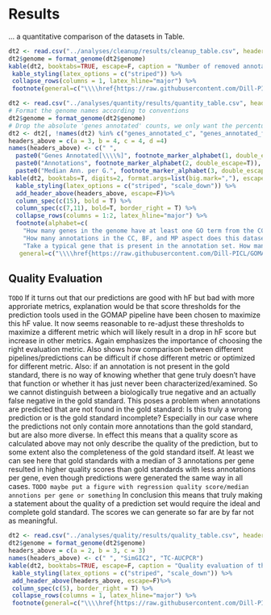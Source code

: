 # Results
... a quantitative comparison of the datasets in Table.

```r
dt2 <- read.csv("../analyses/cleanup/results/cleanup_table.csv", header=T, stringsAsFactors=F)
dt2$genome = format_genome(dt2$genome)
kable(dt2, booktabs=TRUE, escape=F, caption = "Number of removed annotations during cleanup.", col.names=c("Genome", "Dataset", "Obsolete Annotations", "Duplicates")) %>%
 kable_styling(latex_options = c("striped")) %>%
 collapse_rows(columns = 1, latex_hline="major") %>%
 footnote(general=c("\\\\href{https://raw.githubusercontent.com/Dill-PICL/GOMAP-Paper-2019.1/master/analyses/cleanup/results/cleanup_table.csv}{Download this table (CSV)}"), general_title="", threeparttable=T, escape=F)
```

```r
dt2 <- read.csv("../analyses/quantity/results/quantity_table.csv", header=T, stringsAsFactors=F)
# Format the genome names according to conventions
dt2$genome = format_genome(dt2$genome)
# Drop the absolute 'genes annotated' counts, we only want the percentual ones
dt2 <- dt2[, !names(dt2) %in% c("genes_annotated_c", "genes_annotated_f", "genes_annotated_p", "genes_annotated_a")]
headers_above = c(a = 3, b = 4, c = 4, d =4)
names(headers_above) <- c(" ", 
  paste0("Genes Annotated[\\\\%]", footnote_marker_alphabet(1, double_escape=T)), 
  paste0("Annotations", footnote_marker_alphabet(2, double_escape=T)),
  paste0("Median Ann. per G.", footnote_marker_alphabet(3, double_escape=T)))
kable(dt2, booktabs=T, digits=2, format.args=list(big.mark=","), escape=F, caption = "Quantitative metrics of the cleaned functional annotation sets. CC, BF, MP, and A refer to the aspects of the GO: Cellular Component, Biological Function, Molecular Process, and Any/All.", col.names=c("Genome", "Genes", "Dataset", "CC", "BF", "MP", "A","CC", "BF", "MP", "A","CC", "BF", "MP", "A")) %>%
  kable_styling(latex_options = c("striped", "scale_down")) %>%
  add_header_above(headers_above, escape=F)%>%
  column_spec(c(15), bold = T) %>%
  column_spec(c(7,11), bold=T, border_right = T) %>%
  collapse_rows(columns = 1:2, latex_hline="major") %>%
  footnote(alphabet=c(
    "How many genes in the genome have at least one GO term from the CC, BF, MP aspect annotated to them? A = How many at least one from any aspect? ($\\\\textrm{A} = \\\\textrm{CC} \\\\cup \\\\textrm{BF} \\\\cup \\\\textrm{MP}$)",
    "How many annotations in the CC, BF, and MP aspect does this dataset contain? A = How many in total? $\\\\textrm{A} = \\\\textrm{CC} + \\\\textrm{BF} + \\\\textrm{MP}$",
    "Take a typical gene that is present in the annotation set. How many annotations does it have in each aspect? A = How many in total? Please note that $\\\\textrm{A} \\\\neq \\\\textrm{CC} + \\\\textrm{BF} +\\\\textrm{MP}$"),
   general=c("\\\\href{https://raw.githubusercontent.com/Dill-PICL/GOMAP-Paper-2019.1/master/analyses/quantity/results/quantity_table.csv}{Download this table (CSV)}"), general_title="", threeparttable=T, escape=F)
```

## Quality Evaluation
`TODO` If it turns out that our predictions are good with hF but bad with more approriate metrics, explanation would be that score thresholds for the prediction tools used in the GOMAP pipeline have been chosen to maximize this hF value. It now seems reasonable to re-adjust these thresholds to maximize a different metric which will likely result in a drop in hF score but increase in other metrics. Again emphasizes the importance of choosing the right evaluation metric.
Also shows how comparison between different pipelines/predictions can be difficult if chose different metric or optimized for different metric.
Also: if an annotation is not present in the gold standard, there is no way of knowing whether that gene truly doesn't have that function or whether it has just never been characterized/examined. So we cannot distinguish between a biologically true negative and an actually false negative in the gold standard.
This poses a problem when annotations are predicted that are not found in the gold standard: Is this truly a wrong prediction or is the gold standard incomplete? Especially in our case where the predictions not only contain more annotations than the gold standard, but are also more diverse.
In effect this means that a quality score as calculated above may not only describe the quality of the prediction, but to some extent also the completeness of the gold standard itself.
At least we can see here that gold standards with a median of 3 annotations per gene resulted in higher quality scores than gold standards with less annotations per gene, even though predictions were generated the same way in all cases.
`TODO maybe put a figure with regression quality score/median annotions per gene or something`
In conclusion this means that truly making a statement about the quality of a prediction set would require the ideal and complete gold standard.
The scores we can generate so far are by far not as meaningful.


```r
dt2 <- read.csv("../analyses/quality/results/quality_table.csv", header=T, stringsAsFactors=F)
dt2$genome = format_genome(dt2$genome)
headers_above = c(a = 2, b = 3, c = 3)
names(headers_above) <- c(" ", "SimGIC2", "TC-AUCPCR")
kable(dt2, booktabs=TRUE, escape=F, caption = "Quality evaluation of the used GO annotation sets.", col.names=c("Genome", "Dataset", "CC", "MF", "BP", "CC", "MF", "BP")) %>%
 kable_styling(latex_options = c("striped", "scale_down")) %>%
 add_header_above(headers_above, escape=F)%>%
 column_spec(c(5), border_right = T) %>%
 collapse_rows(columns = 1, latex_hline="major") %>%
 footnote(general=c("\\\\href{https://raw.githubusercontent.com/Dill-PICL/GOMAP-Paper-2019.1/master/analyses/quality/results/quality_table.csv}{Download this table (CSV)}"), general_title="", threeparttable=T, escape=F)
```
